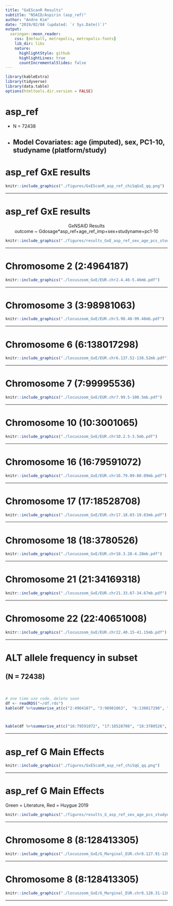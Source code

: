 ```yaml
---
title: "GxEScanR Results"
subtitle: "NSAID/Aspirin (asp_ref)"
author: "Andre Kim"
date: "2019/02/04 (updated: `r Sys.Date()`)"
output:
  xaringan::moon_reader:
    css: [default, metropolis, metropolis-fonts]
    lib_dir: libs
    nature:
      highlightStyle: github
      highlightLines: true
      countIncrementalSlides: false
---
```


```r
library(kableExtra)
library(tidyverse)
library(data.table)
options(htmltools.dir.version = FALSE)
```

# asp_ref
- N = 72438
- Model Covariates: age (imputed), sex, PC1-10, studyname (platform/study)
---

# asp_ref GxE results
```r
knitr::include_graphics("./figures/GxEScanR_asp_ref_chiSqGxE_qq.png")
```
---

# asp_ref GxE results
<center> GxNSAID Results <br>
outcome ~ Gdosage*asp_ref+age_ref_imp+sex+studyname+pc1-10  </center>
```r
knitr::include_graphics("./figures/results_GxE_asp_ref_sex_age_pcs_studyname_N72438.txt.mh.png")
```
---

# Chromosome 2 (2:4964187)
```r
knitr::include_graphics("./locuszoom_GxE/EUR.chr2.4.46-5.46mb.pdf")
```
---

# Chromosome 3 (3:98981063)
```r
knitr::include_graphics("./locuszoom_GxE/EUR.chr3.98.48-99.48mb.pdf")
```
---

# Chromosome 6 (6:138017298)
```r
knitr::include_graphics("./locuszoom_GxE/EUR.chr6.137.52-138.52mb.pdf")
```
---

# Chromosome 7 (7:99995536)
```r
knitr::include_graphics("./locuszoom_GxE/EUR.chr7.99.5-100.5mb.pdf")
```
---

# Chromosome 10 (10:3001065)
```r
knitr::include_graphics("./locuszoom_GxE/EUR.chr10.2.5-3.5mb.pdf")
```
---

# Chromosome 16 (16:79591072)
```r
knitr::include_graphics("./locuszoom_GxE/EUR.chr16.79.09-80.09mb.pdf")
```
---

# Chromosome 17 (17:18528708)
```r
knitr::include_graphics("./locuszoom_GxE/EUR.chr17.18.03-19.03mb.pdf")
```
---

# Chromosome 18 (18:3780526)
```r
knitr::include_graphics("./locuszoom_GxE/EUR.chr18.3.28-4.28mb.pdf")
```
---

# Chromosome 21 (21:34169318)
```r
knitr::include_graphics("./locuszoom_GxE/EUR.chr21.33.67-34.67mb.pdf")
```
---

# Chromosome 22 (22:40651008)
```r
knitr::include_graphics("./locuszoom_GxE/EUR.chr22.40.15-41.15mb.pdf")
```
---

# ALT allele frequency in subset
##  (N = 72438)
<br>
```r
# one time use code, delete soon 
df <- readRDS("~/df.rds")
kable(df %>%summarise_at(c("2:4964187", "3:98981063",  "6:138017298", "7:99995536",  "10:3001065"), function(x) sum(x)/144876))



kable(df %>%summarise_at(c("16:79591072", "17:18528708", "18:3780526",  "21:34169318", "22:40651008"), function(x) sum(x)/144876))

```
---




# asp_ref G Main Effects
```r
knitr::include_graphics("./figures/GxEScanR_asp_ref_chiSqG_qq.png")
```
---

# asp_ref G Main Effects
<!-- <center> G Main Effects Results <br> -->
<!-- outcome ~ dose+Gdosage+age_ref_imp+sex+studyname+pc1-10+asp_ref  </center> -->
Green = Literature, Red = Huygue 2019
```r
knitr::include_graphics("./figures/results_G_asp_ref_sex_age_pcs_studyname_N72438.txt.mh1.png")
```
---

# Chromosome 8 (8:128413305)
```r
knitr::include_graphics("./locuszoom_GxE/G_Marginal_EUR.chr8.127.91-128.91mb.pdf")
```
---


# Chromosome 8 (8:128413305)
```r
knitr::include_graphics("./locuszoom_GxE/G_Marginal_EUR.chr8.128.31-128.51mb.pdf")
```
---
